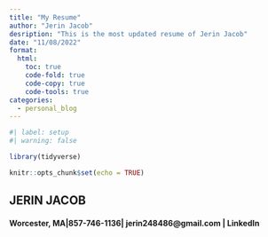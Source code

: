 ```yaml
---
title: "My Resume"
author: "Jerin Jacob"
desription: "This is the most updated resume of Jerin Jacob"
date: "11/08/2022"
format:
  html:
    toc: true
    code-fold: true
    code-copy: true
    code-tools: true
categories:
  - personal_blog
---
```


```r
#| label: setup
#| warning: false

library(tidyverse)

knitr::opts_chunk$set(echo = TRUE)
```

## JERIN JACOB
#### Worcester, MA|857-746-1136| jerin248486@gmail.com | LinkedIn 
